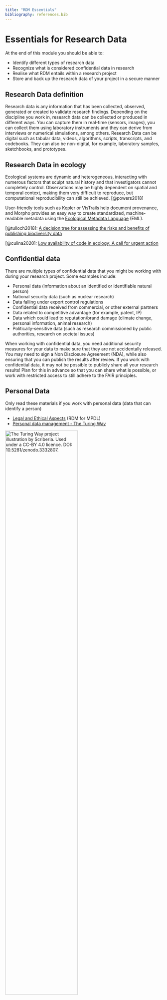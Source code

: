 ```yaml
---
title: "RDM Essentials"
bibliography: references.bib
---
```


# Essentials for Research Data

At the end of this module you should be able to:

-   Identify different types of research data
-   Recognize what is considered confidential data in research
-   Realise what RDM entails within a research project
-   Store and back up the research data of your project in a secure manner

## Research Data definition

Research data is any information that has been collected, observed, generated or created to validate research findings. Depending on the discipline you work in, research data can be collected or produced in different ways. You can capture them in real-time (sensors, images), you can collect them using laboratory instruments and they can derive from interviews or numerical simulations, among others. Research Data can be digital such as tabular data, videos, algorithms, scripts, transcripts, and codebooks. They can also be non-digital, for example, laboratory samples, sketchbooks, and prototypes.

## Research Data in ecology

::: callout-tip
Ecological systems are dynamic and heterogeneous, interacting with numerous factors that sculpt natural history and that investigators cannot completely control. Observations may be highly dependent on spatial and temporal context, making them very difficult to reproduce, but computational reproducibility can still be achieved. [@powers2018]
:::

User-friendly tools such as Kepler or VisTrails help document provenance, and Morpho provides an easy way to create standardized, machine-readable metadata using the [Ecological Metadata Language](https://eml.ecoinformatics.org/) (EML).

[@tulloch2018]: [A decision tree for assessing the risks and benefits of publishing biodiversity data](10.1038/s41559-018-0608-1)

[@culina2020]: [Low availability of code in ecology: A call for urgent action](https://doi.org/10.1371/journal.pbio.3000763)

## Confidential data

There are multiple types of confidential data that you might be working with during your research project. Some examples include:

-   Personal data (information about an identified or identifiable natural person)
-   National security data (such as nuclear research)
-   Data falling under export control regulations
-   Confidential data received from commercial, or other external partners
-   Data related to competitive advantage (for example, patent, IP)
-   Data which could lead to reputation/brand damage (climate change, personal information, animal research)
-   Politically-sensitive data (such as research commissioned by public authorities, research on societal issues)

When working with confidential data, you need additional security measures for your data to make sure that they are not accidentally released. You may need to sign a Non Disclosure Agreement (NDA), while also ensuring that you can publish the results after review. If you work with confidential data, it may not be possible to publicly share all your research results! Plan for this in advance so that you can share what is possible, or work with restricted access to still adhere to the FAIR principles.

## Personal Data

Only read these materials if you work with personal data (data that can identify a person)

-   [Legal and Ethical Aspects](https://rdm.mpdl.mpg.de/before-research/legal-and-ethical-aspects/) (RDM for MPDL)
-   [Personal data management - The Turing Way](https://the-turing-way.netlify.app/reproducible-research/rdm/rdm-personal.html)

[![The Turing Way project illustration by Scriberia. Used under a CC-BY 4.0 licence. DOI: 10.5281/zenodo.3332807.](https://raw.githubusercontent.com/alan-turing-institute/the-turing-way/main/book/website/figures/sensitive-data.jpg){fig-alt="A visualisation on how sensitive data requires an additional track or process to be able to share (parts of it). Tools that can help to make research based on senstive data reproducible are: encryption, consent, deidentification, sytnethic data and data safe havens." width="68%"}](https://doi.org/10.5281/zenodo.3332807)

## Relevant RDM steps within a research project

In the following presentation you can go through a simplified cycle which can represent your project. Have a look at the RDM questions you might ask at each step of research.

[02-1\_ Module-2_handout_RDM_steps_Interactive_image](https://surfdrive.surf.nl/files/index.php/s/KiQo8RsVXHPHUUp)

## References
